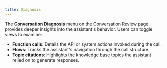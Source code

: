 ```yaml
---
title: Diagnosis
---
```


The **Conversation Diagnosis** menu on the Conversation Review page provides deeper insights into the assistant's behavior. Users can toggle views to examine:
- **Function calls**: Details the API or system actions invoked during the call.
- **Flows**: Tracks the assistant's navigation through the call structure.
- **Topic citations**: Highlights the knowledge base topics the assistant relied on to generate responses.